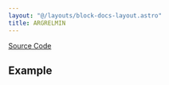 ```yaml
---
layout: "@/layouts/block-docs-layout.astro"
title: ARGRELMIN
---
```



<PythonDocsDisplay docstring={docstring} />

[Source Code](https://github.com/flojoy-ai/blocks/blob/main/blocks/SCIPY/SIGNAL/ARGRELMIN/ARGRELMIN.py)

## Example
